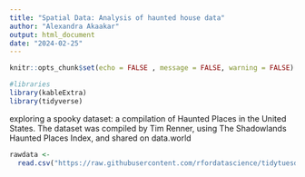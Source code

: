 ```yaml
---
title: "Spatial Data: Analysis of haunted house data"
author: "Alexandra Akaakar"
output: html_document
date: "2024-02-25"
---
```


```r
knitr::opts_chunk$set(echo = FALSE , message = FALSE, warning = FALSE)
```


```r
#libraries
library(kableExtra)
library(tidyverse)
```

 exploring a spooky dataset: a compilation of Haunted Places in the United States. The dataset was compiled by Tim Renner, using The Shadowlands Haunted Places Index, and shared on data.world
 
```r
rawdata <- 
  read.csv("https://raw.githubusercontent.com/rfordatascience/tidytuesday/master/data/2023/2023-10-10/haunted_places.csv")

```


```r

```

